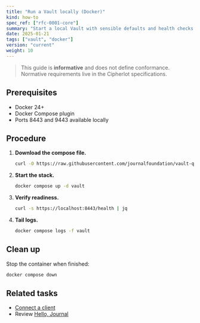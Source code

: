 ```yaml
---
title: "Run a Vault locally (Docker)"
kind: how-to
spec_ref: ["rfc-0001-core"]
summary: "Start a local Vault with sensible defaults and health checks."
date: 2025-01-21
tags: ["vault", "docker"]
version: "current"
weight: 10
---
```


> This guide is **informative** and does not define conformance. Normative requirements live in the Cipherlot specifications.

## Prerequisites

- Docker 24+
- Docker Compose plugin
- Ports 8443 and 9443 available locally

## Procedure

1. **Download the compose file.**
   ```bash
   curl -O https://raw.githubusercontent.com/journalfoundation/vault-quickstart/main/docker-compose.yml
   ```
2. **Start the stack.**
   ```bash
   docker compose up -d vault
   ```
3. **Verify readiness.**
   ```bash
   curl -s https://localhost:8443/health | jq
   ```
4. **Tail logs.**
   ```bash
   docker compose logs -f vault
   ```

## Clean up

Stop the container when finished:

```bash
docker compose down
```

## Related tasks

- [Connect a client](/docs/10-how-to/connect-a-client)
- Review [Hello, Journal](/docs/00-getting-started/hello-world)
